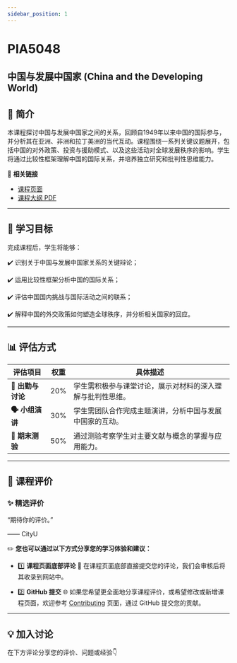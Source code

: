 ```yaml
---
sidebar_position: 1
---
```


# PIA5048
## 中国与发展中国家 (China and the Developing World)

## **📘 简介**
本课程探讨中国与发展中国家之间的关系，回顾自1949年以来中国的国际参与，并分析其在亚洲、非洲和拉丁美洲的当代互动。课程围绕一系列关键议题展开，包括中国的对外政策、投资与援助模式、以及这些活动对全球发展秩序的影响。学生将通过比较性框架理解中国的国际关系，并培养独立研究和批判性思维能力。

🔗 **相关链接**
- [课程页面](https://www.cityu.edu.hk/catalogue/pg/202425/course/PIA5048.htm)
- [课程大纲 PDF](https://www.cityu.edu.hk/catalogue/pg/202425/course/PIA5048.pdf)

---

## **🎯 学习目标**

完成课程后，学生将能够：

✔️ 识别关于中国与发展中国家关系的关键辩论；

✔️ 运用比较性框架分析中国的国际关系；

✔️ 评估中国国内挑战与国际活动之间的联系；

✔️ 解释中国的外交政策如何塑造全球秩序，并分析相关国家的回应。

---

## **📊 评估方式**

| **评估项目**             | **权重** | **具体描述**                                                                                     |
|--------------------------|----------|--------------------------------------------------------------------------------------------------|
| **📖 出勤与讨论**        | 20%      | 学生需积极参与课堂讨论，展示对材料的深入理解与批判性思维。                                               |
| **🗣️ 小组演讲**          | 30%      | 学生需团队合作完成主题演讲，分析中国与发展中国家的互动。                                               |
| **📝 期末测验**           | 50%      | 通过测验考察学生对主要文献与概念的掌握与应用能力。                                                     |

---

## **💬 课程评价**

### ✨ **精选评价**
<div className={commentStyles.commentBox}>
    <p className={commentStyles.commentText}>
        “期待你的评价。”
    </p>
    <p className={commentStyles.commentAuthor}>—— CityU</p>
</div>

✏️ **您也可以通过以下方式分享您的学习体验和建议：**

- 1️⃣ **课程页面底部评论**
💬 在课程页面底部直接提交您的评论，我们会审核后将其收录到网站中。

- 2️⃣ **GitHub 提交**
🌐 如果您希望更全面地分享课程评价，或希望修改或新增课程页面，欢迎参考 [Contributing](https://penjc.github.io/CityU/contributing) 页面，通过 GitHub 提交您的贡献。

---

## **💡 加入讨论**

在下方评论分享您的评价、问题或经验👇
<Utterances />
